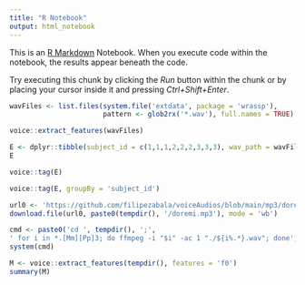 ```yaml
---
title: "R Notebook"
output: html_notebook
---
```


This is an [R Markdown](http://rmarkdown.rstudio.com) Notebook. When you execute code within the notebook, the results appear beneath the code. 

Try executing this chunk by clicking the *Run* button within the chunk or by placing your cursor inside it and pressing *Ctrl+Shift+Enter*. 

```r
wavFiles <- list.files(system.file('extdata', package = 'wrassp'),
                       pattern <- glob2rx('*.wav'), full.names = TRUE)
```

```r
voice::extract_features(wavFiles)
```

```r
E <- dplyr::tibble(subject_id = c(1,1,1,2,2,2,3,3,3), wav_path = wavFiles)
E
```

```r
voice::tag(E)
```
```r
voice::tag(E, groupBy = 'subject_id')
```
```r
url0 <- 'https://github.com/filipezabala/voiceAudios/blob/main/mp3/doremi.mp3?raw=true'
download.file(url0, paste0(tempdir(), '/doremi.mp3'), mode = 'wb')
```
```r
cmd <- paste0('cd ', tempdir(), ';', 
' for i in *.[Mm][Pp]3; do ffmpeg -i "$i" -ac 1 "./${i%.*}.wav"; done')
system(cmd)
```

```r
M <- voice::extract_features(tempdir(), features = 'f0')
summary(M)
```

